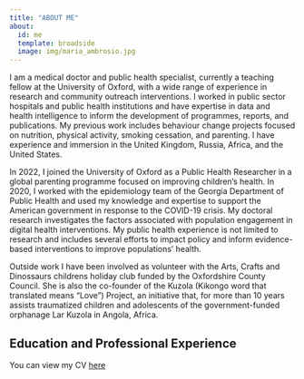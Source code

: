```yaml
---
title: "ABOUT ME"
about:
  id: me
  template: broadside
  image: img/maria_ambrosio.jpg
---
```


:::{#me}

I am a medical doctor and public health specialist, currently a teaching fellow at the University of Oxford, with a wide range of experience in research and community outreach interventions. I worked in public sector hospitals and public health institutions and have expertise in data and health intelligence to inform the development of programmes, reports, and publications. My previous work includes behaviour change projects focused on nutrition, physical activity, smoking cessation, and parenting. I have experience and immersion in the United Kingdom, Russia, Africa, and the United States. 

In 2022, I joined the University of Oxford as a Public Health Researcher in a global parenting programme focused on improving children's health. In 2020, I worked with the epidemiology team of the Georgia Department of Public Health and used my knowledge and expertise to support the American government in response to the COVID-19 crisis. My doctoral research investigates the factors associated with population engagement in digital health interventions. My public health experience is not limited to research and includes several efforts to impact policy and inform evidence-based interventions to improve populations' health. 

Outside work I have been involved as volunteer with the Arts, Crafts and Dinossaurs childrens holiday club funded by the Oxfordshire County Council. She is also the co-founder of the Kuzola (Kikongo word that translated means “Love”) Project, an initiative that, for more than 10 years assists traumatized children and adolescents of the government-funded orphanage Lar Kuzola in Angola, Africa.

## Education and Professional Experience

You can view my CV [here](Ambrosio_CV16102024.pdf)

:::


